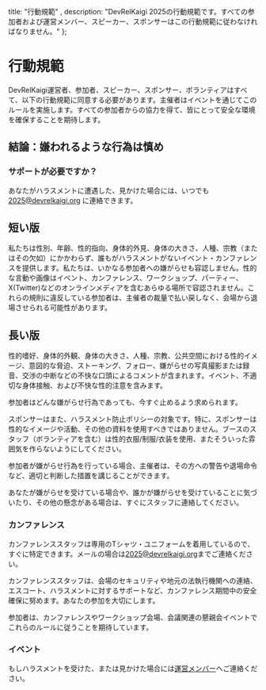    title: "行動規範"
  , description: "DevRelKaigi 2025の行動規範です。すべての参加者および運営メンバー、スピーカー、スポンサーはこの行動規範に従わなければなりません。"
 };

# 行動規範

DevRelKaigi運営者、参加者、スピーカー、スポンサー、ボランティアはすべて、以下の行動規範に同意する必要があります。主催者はイベントを通じてこのルールを実施します。すべての参加者からの協力を得て、皆にとって安全な環境を確保することを期待します。

## 結論：嫌われるような行為は慎め

### サポートが必要ですか？

あなたがハラスメントに遭遇した、見かけた場合には、いつでも [2025@devrelkaigi.org](mailto:2025@devrelkaigi.org) に連絡できます。

## 短い版

私たちは性別、年齢、性的指向、身体的外見、身体の大きさ、人種、宗教（またはその欠如）にかかわらず、誰もがハラスメントがないイベント・カンファレンスを提供します。私たちは、いかなる参加者への嫌がらせも容認しません。性的な言動や画像はイベント、カンファレンス、ワークショップ、パーティー、X(Twitter)などのオンラインメディアを含むあらゆる場所で容認されません。これらの規則に違反している参加者は、主催者の裁量で払い戻しなく、会場から退場させられる可能性があります。

## 長い版

性的嗜好、身体的外観、身体の大きさ、人種、宗教、公共空間における性的イメージ、意図的な脅迫、ストーキング、フォロー、嫌がらせの写真撮影または録音、交渉の中断などの不快な口頭によるコメントが含まれます。イベント、不適切な身体接触、および不快な性的注意を含みます。

参加者はどんな嫌がらせ行為であっても、今すぐ止めるよう求められます。

スポンサーはまた、ハラスメント防止ポリシーの対象です。特に、スポンサーは性的なイメージや活動、その他の資料を使用すべきではありません。ブースのスタッフ（ボランティアを含む）は性的衣服/制服/衣装を使用、またそういった雰囲気を作らないようにしてください。

参加者が嫌がらせ行為を行っている場合、主催者は、その方への警告や退場命令など、適切と判断した措置を講じることができます。

あなたが嫌がらせを受けている場合や、誰かが嫌がらせを受けていることに気づいたり、その他の懸念がある場合は、すぐにスタッフに連絡してください。

### カンファレンス

カンファレンススタッフは専用のTシャツ・ユニフォームを着用しているので、すぐに特定できます。メールの場合は[2025@devrelkaigi.org](mailto:2025@devrelkaigi.org)までご連絡ください。

カンファレンススタッフは、会場のセキュリティや地元の法執行機関への連絡、エスコート、ハラスメントに対するサポートなど、カンファレンス期間中の安全確保に努めます。あなたの参加を大切にします。

参加者は、カンファレンスやワークショップ会場、会議関連の懇親会イベントでこれらのルールに従うことを期待しています。

### イベント

もしハラスメントを受けた、または見かけた場合には[運営メンバー](/ja/#organizer)へご連絡ください。

